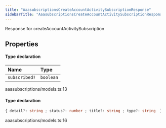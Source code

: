 ```yaml
---
title: "AaasubscriptionsCreateAccountActivitySubscriptionResponse"
sidebarTitle: "AaasubscriptionsCreateAccountActivitySubscriptionResponse"
---
```


Response for createAccountActivitySubscription

## Properties

<ResponseField name="data" type="Object">


#### Type declaration
</ResponseField>


| Name | Type |
| :------ | :------ |
| `subscribed?` | `boolean` |


aaasubscriptions/models.ts:13


<ResponseField name="errors" type="Object">


#### Type declaration

```ts
{ detail?: string ; status?: number ; title?: string ; type?: string  }[]
```
</ResponseField>

aaasubscriptions/models.ts:16
